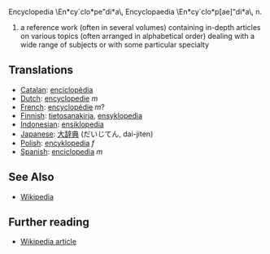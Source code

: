 Encyclopedia \En*cy`clo*pe"di*a\, Encyclopaedia
\En*cy`clo*p[ae]"di*a\, n.
# a reference work (often in several volumes) containing in-depth articles on various topics (often arranged in alphabetical order) dealing with a wide range of subjects or with some particular specialty

==Translations==
*[[Catalan]]: [[enciclopèdia]]
*[[Dutch]]: [[encyclopedie]] ''m''
*[[French]]: [[encyclopédie]] ''m''?
*[[Finnish]]: [[tietosanakirja]], [[ensyklopedia]]
*[[Indonesian]]: [[ensiklopedia]]
*[[Japanese]]: [[大辞典]] (だいじてん, dai-jiten)
*[[Polish]]: [[encyklopedia]] ''f''
*[[Spanish]]: [[enciclopedia]] ''m''

==See Also==

* [[Wikipedia]]

== Further reading ==
* [[en:Encyclopedia|Wikipedia article]]